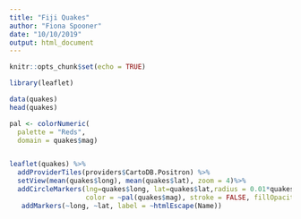 ```yaml
---
title: "Fiji Quakes"
author: "Fiona Spooner"
date: "10/10/2019"
output: html_document
---
```


```r
knitr::opts_chunk$set(echo = TRUE)
```

```r
library(leaflet)
```


```r
data(quakes)
head(quakes)

pal <- colorNumeric(
  palette = "Reds",
  domain = quakes$mag)


leaflet(quakes) %>%  
  addProviderTiles(providers$CartoDB.Positron) %>%
  setView(mean(quakes$long), mean(quakes$lat), zoom = 4)%>% 
  addCircleMarkers(lng=quakes$long, lat=quakes$lat,radius = 0.01*quakes$depth, 
                   color = ~pal(quakes$mag), stroke = FALSE, fillOpacity = 0.7) %>% 
   addMarkers(~long, ~lat, label = ~htmlEscape(Name))





```